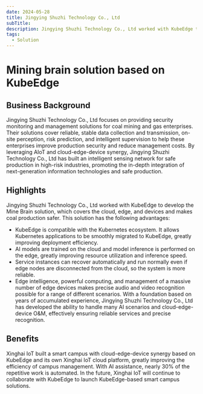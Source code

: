 ```yaml
---
date: 2024-05-28
title: Jingying Shuzhi Technology Co., Ltd
subTitle:
description: Jingying Shuzhi Technology Co., Ltd worked with KubeEdge to develop the Mine Brain solution, which covers the cloud, edge, and devices and makes coal production safer.
tags:
  - Solution
---
```


# Mining brain solution based on KubeEdge

## Business Background

Jingying Shuzhi Technology Co., Ltd focuses on providing security monitoring and management solutions for coal mining and gas enterprises. Their solutions cover reliable, stable data collection and transmission,
on-site perception, risk prediction, and intelligent supervision to help these enterprises improve production security and reduce management costs.
By leveraging AIoT and cloud-edge-device synergy, Jingying Shuzhi Technology Co., Ltd has built an intelligent sensing network for safe production in
high-risk industries, promoting the in-depth integration of next-generation information technologies and safe production.

## Highlights

Jingying Shuzhi Technology Co., Ltd worked with KubeEdge to develop the Mine Brain solution, which covers the cloud, edge, and devices and makes coal production safer.
This solution has the following advantages:

- KubeEdge is compatible with the Kubernetes ecosystem. It allows Kubernetes applications to be smoothly migrated to KubeEdge, greatly improving deployment efficiency.
- AI models are trained on the cloud and model inference is performed on the edge, greatly improving resource utilization and inference speed.
- Service instances can recover automatically and run normally even if edge nodes are disconnected from the cloud, so the system is more reliable.
- Edge intelligence, powerful computing, and management of a massive number of edge devices makes precise audio and video recognition possible for a range of different scenarios.
With a foundation based on years of accumulated experience, Jingying Shuzhi Technology Co., Ltd has developed the ability to handle many AI scenarios and cloud-edge-device O&M, effectively ensuring reliable services and precise recognition.

## Benefits

Xinghai IoT built a smart campus with cloud-edge-device synergy based on KubeEdge and its own Xinghai IoT cloud platform, greatly improving the efficiency of campus management.
With AI assistance, nearly 30% of the repetitive work is automated. In the future, Xinghai IoT will continue to collaborate with KubeEdge to launch KubeEdge-based smart campus solutions.